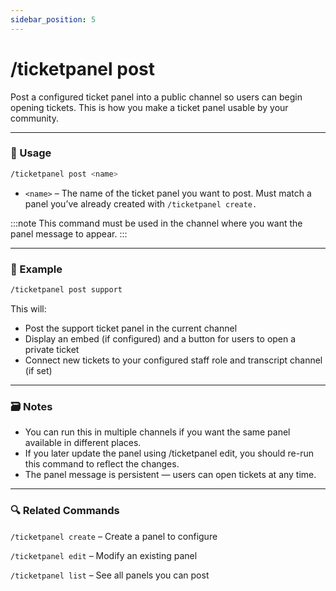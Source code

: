 ```yaml
---
sidebar_position: 5
---
```


# /ticketpanel post

Post a configured ticket panel into a public channel so users can begin opening tickets. This is how you make a ticket panel usable by your community.

<hr className="md-divider-gradient" />

### 💬 Usage
```bash
/ticketpanel post <name>
```
- `<name>` – The name of the ticket panel you want to post. Must match a panel you’ve already created with `/ticketpanel create.`

:::note
This command must be used in the channel where you want the panel message to appear.
:::

<hr className="md-divider-gradient" />

### 📌 Example
```bash
/ticketpanel post support
```
This will:
- Post the support ticket panel in the current channel
- Display an embed (if configured) and a button for users to open a private ticket
- Connect new tickets to your configured staff role and transcript channel (if set)

<hr className="md-divider-gradient" />

### 🗃️ Notes
- You can run this in multiple channels if you want the same panel available in different places.
- If you later update the panel using /ticketpanel edit, you should re-run this command to reflect the changes.
- The panel message is persistent — users can open tickets at any time.

<hr className="md-divider-gradient" />

### 🔍 Related Commands
`/ticketpanel create` – Create a panel to configure

`/ticketpanel edit` – Modify an existing panel

`/ticketpanel list` – See all panels you can post